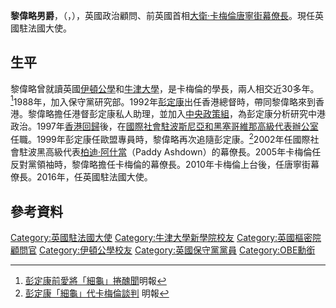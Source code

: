 {{noteTA
|G1 = PoliticiansUK
}}
{{Infobox officeholder
|name          = 黎偉略勳爵<small><br/>The Rt Hon. The Lord Llewellyn of Steep</small>
|image         = Edward Llewellyn.jpg
|imagesize     = 
|alt           = 
|caption       = 
|office        = {{le|英國駐法國大使|Ambassador of the United Kingdom to France}}
|monarch       = [[伊利沙伯二世|伊利沙伯二世]]
|president     = [[奧朗德|奧朗德]]
|term_start    = 2016年11月9日
|term_end      = 
|predecessor   = {{le|朱利安·金|Julian King (diplomat)|朱利安·金爵士}}
|successor     = 
|primeminister = [[文翠珊|文翠珊]]
|office1       = [[唐寧街幕僚長|唐寧街首相府幕僚長]]
|term_start1   = 2010年5月11日
|term_end1     = 2016年7月13日
|monarch1      = [[伊利沙伯二世|伊利沙伯二世]]
|primeminister1= [[戴维·卡梅伦|戴维·卡梅伦]]
|predecessor1  = [[傑里米·海伍德|傑里米·海伍德]] 
|successor1    = {{tsl|en|Fiona McLeod Hill||菲奧娜·M·希爾}}<br>{{tsl|en|Nick Timothy||尼克·蒂莫西}}
|office2       = [[反對黨領袖_(英國)|反對黨領袖辦公室幕僚長]]
|leader2       = [[戴维·卡梅伦|戴维·卡梅伦]]
|term_start2   = 2005年12月6日
|term_end2     = 2010年5月11日
|predecessor2  = {{le|史蒂芬·捨本|Stephen Sherbourne}}
|successor2    = {{le|安娜·希利|Anna Healy, Baroness Healy of Primrose Hill}}
|birth_date    = {{birth date and age|1965|9|23}}
|birth_place   = 
|death_date    = 
|death_place   = 
|restingplace  = 
|birthname     = 
|nationality   = {{UK}}
|party         = [[保守黨_(英國)|保守黨]]
|otherparty    = 
|spouse        = 
|relations     = 
|children      = 
|residence     = 
|alma_mater    = [[伊頓公學|伊頓公學]]<br>[[牛津大學新學院|牛津大學新學院]]
|occupation    = 
|profession    = 
|cabinet       = 
|committees    = 
|portfolio     = 
|religion      = 
|website       = 
|footnotes     = 
}}
'''黎偉略男爵'''，{{post-nominals|country=GBR|size=100%|sep=,|OBE|PC}}（{{lang-en|Edward Llewellyn, Baron Llewellyn of Steep}}，{{bd|1965年|9月23日||}}），英國政治顧問、前英國首相[[大衛·卡梅倫|大衛·卡梅倫]][[唐寧街幕僚長|唐寧街幕僚長]]。現任英國駐法國大使。

==生平==
黎偉略曾就讀英國[[伊頓公學|伊頓公學]]和[[牛津大學|牛津大學]]，是卡梅倫的學長，兩人相交近30多年。<ref>[https://www.e123.hk/ElderlyPro/details/84300/73 彭定康前愛將「細龜」捲醜聞]明報</ref>1988年，加入保守黨研究部。1992年[[彭定康|彭定康]]出任香港總督時，帶同黎偉略來到香港。黎偉略擔任港督彭定康私人助理，並加入[[中央政策組|中央政策組]]，為彭定康分析研究中港政治。1997年[[香港回歸|香港回歸]]後，在[[國際社會駐波黑高級代表|國際社會駐波斯尼亞和黑塞哥維那高級代表辦公室]]任職。1999年彭定康任歐盟專員時，黎偉略再次追隨彭定康。<ref>[http://dailynews.sina.com/bg/news/int/mingpao/20100511/15511433967.html 彭定康「細龜」代卡梅倫談判] {{Wayback|url=http://dailynews.sina.com/bg/news/int/mingpao/20100511/15511433967.html |date=20180808135633 }}明報</ref>2002年任國際社會駐波黑高級代表[[柏迪·阿什當|柏迪·阿什當]]（Paddy Ashdown）的幕僚長。2005年卡梅倫任反對黨領袖時，黎偉略擔任卡梅倫的幕僚長。2010年卡梅倫上台後，任唐寧街幕僚長。2016年，任英國駐法國大使。

== 參考資料 ==
{{reflist}}
{{DEFAULTSORT:Llewellyn, Edward}}
[[Category:英國駐法國大使|Category:英國駐法國大使]]
[[Category:牛津大學新學院校友|Category:牛津大學新學院校友]]
[[Category:英國樞密院顧問官|Category:英國樞密院顧問官]]
[[Category:伊頓公學校友|Category:伊頓公學校友]]
[[Category:英國保守黨黨員|Category:英國保守黨黨員]]
[[Category:OBE勳銜|Category:OBE勳銜]]
